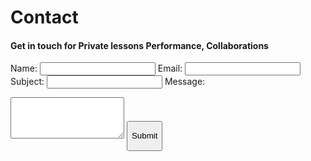 # Contact {.unnumbered}

#### Get in touch for Private lessons Performance, Collaborations {.unnumbered}

<form id="contactForm">

<label for="name">Name:</label> <input type="text" id="name" name="name" required> <label for="email">Email:</label> <input type="email" id="email" name="email" required> <label for="subject">Subject:</label> <input type="text" id="subject" name="subject" required> <label for="message">Message:</label>

```{=html}
<textarea id="message" name="message" rows="4" required></textarea>
```
<button type="button" onclick="submitForm()">

Submit

</button>

</form>

```{=html}
<script> function submitForm() { var name = document.getElementById('name').value; var email = document.getElementById('email').value; var subject = document.getElementById('subject').value; var message = document.getElementById('message').value; // You can perform additional validation here if needed // Example: Displaying the entered values (replace this with your form submission logic) alert('Name: ' + name + '\nEmail: ' + email + '\nSubject: ' + subject + '\nMessage: ' + message); } </script>
```
